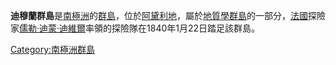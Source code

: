 {{Coord|66|37|S|140|4|E|source:GNIS|display=title}}

'''迪穆蘭群島'''是[[南極洲|南極洲]]的[[群島|群島]]，位於[[阿黛利地|阿黛利地]]，屬於[[地質學群島|地質學群島]]的一部分，[[法國|法國]]探險家[[儒勒·迪蒙·迪維爾|儒勒·迪蒙·迪維爾]]率領的探險隊在1840年1月22日踏足該群島。

{{DEFAULTSORT:Dumoulin Islands}}
[[Category:南極洲群島|Category:南極洲群島]]


{{AdélieLand-geo-stub}}